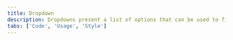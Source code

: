 ```yaml
---
title: Dropdown
description: Dropdowns present a list of options that can be used to filter or sort existing content. They can also be used as menus.
tabs: ['Code', 'Usage', 'Style']
---
```



<ComponentReact
    name="Dropdown"
    component="Dropdown"
    variation="Dropdown"
    hasVanillaVersion
    hasAngularVersion
    hasVueVersion
    >
</ComponentReact>
<ComponentReact
    name="Dropdown inline"
    component="Dropdown"
    variation="Dropdown.Inline"
    hasVanillaVersion
    hasVueVersion
    >
</ComponentReact>

<ComponentReact
    name="Multi select"
    component="MultiSelect"
    variation="MultiSelect"
    hasAngularVersion
    hasVueVersion
    >
</ComponentReact>
<ComponentReact
    name="Filterable multi select"
    component="MultiSelect"
    variation="MultiSelect.Filterable"
    hasAngularVersion
    hasVueVersion
    >
</ComponentReact>
<ComponentReact
    name="Inline multi select"
    component="MultiSelect"
    variation="MultiSelect.Inline"
    hasAngularVersion
    hasVueVersion
    >
</ComponentReact>
<ComponentReact
    name="Combo box"
    component="ComboBox"
    hasAngularVersion
    hasVueVersion
    >
</ComponentReact>
